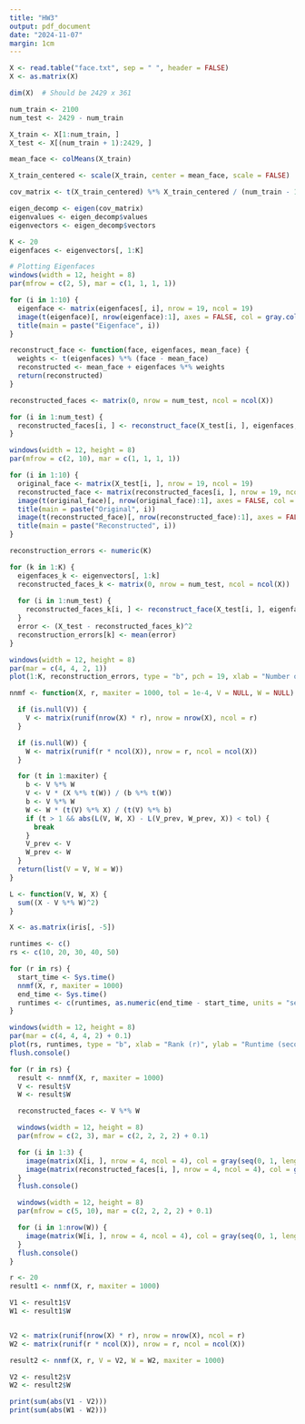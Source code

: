 ```yaml
---
title: "HW3"
output: pdf_document
date: "2024-11-07"
margin: 1cm
---
```


```r
X <- read.table("face.txt", sep = " ", header = FALSE)
X <- as.matrix(X)

dim(X)  # Should be 2429 x 361

num_train <- 2100
num_test <- 2429 - num_train

X_train <- X[1:num_train, ]
X_test <- X[(num_train + 1):2429, ]

mean_face <- colMeans(X_train)

X_train_centered <- scale(X_train, center = mean_face, scale = FALSE)

cov_matrix <- t(X_train_centered) %*% X_train_centered / (num_train - 1)

eigen_decomp <- eigen(cov_matrix)
eigenvalues <- eigen_decomp$values
eigenvectors <- eigen_decomp$vectors

K <- 20  
eigenfaces <- eigenvectors[, 1:K]

# Plotting Eigenfaces
windows(width = 12, height = 8) 
par(mfrow = c(2, 5), mar = c(1, 1, 1, 1))  

for (i in 1:10) {
  eigenface <- matrix(eigenfaces[, i], nrow = 19, ncol = 19)  
  image(t(eigenface)[, nrow(eigenface):1], axes = FALSE, col = gray.colors(256))
  title(main = paste("Eigenface", i))
}

reconstruct_face <- function(face, eigenfaces, mean_face) {
  weights <- t(eigenfaces) %*% (face - mean_face)
  reconstructed <- mean_face + eigenfaces %*% weights
  return(reconstructed)
}

reconstructed_faces <- matrix(0, nrow = num_test, ncol = ncol(X))

for (i in 1:num_test) {
  reconstructed_faces[i, ] <- reconstruct_face(X_test[i, ], eigenfaces, mean_face)
}

windows(width = 12, height = 8) 
par(mfrow = c(2, 10), mar = c(1, 1, 1, 1))  

for (i in 1:10) {
  original_face <- matrix(X_test[i, ], nrow = 19, ncol = 19)
  reconstructed_face <- matrix(reconstructed_faces[i, ], nrow = 19, ncol = 19)
  image(t(original_face)[, nrow(original_face):1], axes = FALSE, col = gray.colors(256))
  title(main = paste("Original", i))
  image(t(reconstructed_face)[, nrow(reconstructed_face):1], axes = FALSE, col = gray.colors(256))
  title(main = paste("Reconstructed", i))
}

reconstruction_errors <- numeric(K)

for (k in 1:K) {
  eigenfaces_k <- eigenvectors[, 1:k]
  reconstructed_faces_k <- matrix(0, nrow = num_test, ncol = ncol(X))
  
  for (i in 1:num_test) {
    reconstructed_faces_k[i, ] <- reconstruct_face(X_test[i, ], eigenfaces_k, mean_face)
  }
  error <- (X_test - reconstructed_faces_k)^2
  reconstruction_errors[k] <- mean(error) 
}

windows(width = 12, height = 8) 
par(mar = c(4, 4, 2, 1))  
plot(1:K, reconstruction_errors, type = "b", pch = 19, xlab = "Number of Eigenfaces K", ylab = "Reconstruction error (per pixel)", main = "Reconstruction error / Number of eigenfaces")
```

```r
nnmf <- function(X, r, maxiter = 1000, tol = 1e-4, V = NULL, W = NULL) {

  if (is.null(V)) {
    V <- matrix(runif(nrow(X) * r), nrow = nrow(X), ncol = r)
  }

  if (is.null(W)) {
    W <- matrix(runif(r * ncol(X)), nrow = r, ncol = ncol(X))
  }

  for (t in 1:maxiter) {
    b <- V %*% W
    V <- V * (X %*% t(W)) / (b %*% t(W))
    b <- V %*% W
    W <- W * (t(V) %*% X) / (t(V) %*% b)
    if (t > 1 && abs(L(V, W, X) - L(V_prev, W_prev, X)) < tol) {
      break
    }
    V_prev <- V
    W_prev <- W
  }
  return(list(V = V, W = W))
}

L <- function(V, W, X) {
  sum((X - V %*% W)^2)
}

X <- as.matrix(iris[, -5])

runtimes <- c()
rs <- c(10, 20, 30, 40, 50)

for (r in rs) {
  start_time <- Sys.time()
  nnmf(X, r, maxiter = 1000) 
  end_time <- Sys.time()
  runtimes <- c(runtimes, as.numeric(end_time - start_time, units = "secs"))
}

windows(width = 12, height = 8)
par(mar = c(4, 4, 4, 2) + 0.1) 
plot(rs, runtimes, type = "b", xlab = "Rank (r)", ylab = "Runtime (seconds)", main = "Runtime vs Rank")
flush.console()

for (r in rs) {
  result <- nnmf(X, r, maxiter = 1000) 
  V <- result$V
  W <- result$W

  reconstructed_faces <- V %*% W

  windows(width = 12, height = 8) 
  par(mfrow = c(2, 3), mar = c(2, 2, 2, 2) + 0.1) 

  for (i in 1:3) { 
    image(matrix(X[i, ], nrow = 4, ncol = 4), col = gray(seq(0, 1, length = 256)), main = "Original")
    image(matrix(reconstructed_faces[i, ], nrow = 4, ncol = 4), col = gray(seq(0, 1, length = 256)), main = "Reconstructed")
  }
  flush.console()

  windows(width = 12, height = 8) 
  par(mfrow = c(5, 10), mar = c(2, 2, 2, 2) + 0.1) 

  for (i in 1:nrow(W)) {  
    image(matrix(W[i, ], nrow = 4, ncol = 4), col = gray(seq(0, 1, length = 256)), main = paste("Basis Image", i))
  }
  flush.console()
}

r <- 20
result1 <- nnmf(X, r, maxiter = 1000) 

V1 <- result1$V
W1 <- result1$W


V2 <- matrix(runif(nrow(X) * r), nrow = nrow(X), ncol = r)
W2 <- matrix(runif(r * ncol(X)), nrow = r, ncol = ncol(X))

result2 <- nnmf(X, r, V = V2, W = W2, maxiter = 1000) 

V2 <- result2$V
W2 <- result2$W

print(sum(abs(V1 - V2)))
print(sum(abs(W1 - W2)))
```

